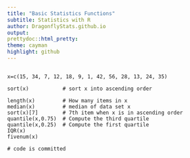 ```yaml
---
title: "Basic Statistics Functions"
subtitle: Statistics with R
author: DragonflyStats.github.io
output:
prettydoc::html_pretty:
theme: cayman
highlight: github
---
```


<pre><code>
x=c(15, 34, 7, 12, 18, 9, 1, 42, 56, 28, 13, 24, 35)
 
sort(x)           # sort x into ascending order

length(x)         # How many items in x
median(x)         # median of data set x
sort(x)[7]        # 7th item when x is in ascending order
quantile(x,0.75)  # Compute the third quartile
quantile(x,0.25)  # Compute the first quartile
IQR(x)            
fivenum(x)

# code is committed
</code></pre>

